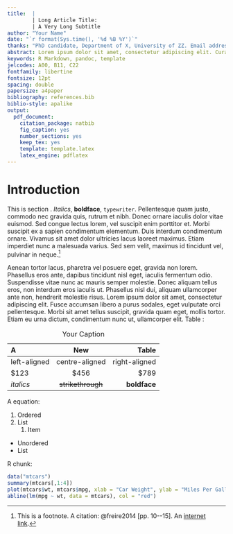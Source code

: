 ```yaml
---
title:  |
        | Long Article Title:
        | A Very Long Subtitle
author: "Your Name"
date: "`r format(Sys.time(), '%d %B %Y')`"
thanks: "PhD candidate, Department of X, University of ZZ. Email address: [your@email.com](mailto:your@email.com). I would like to thank ... for their helpful comments and suggestions. The usual disclaimer applies.  All data, code and information required to replicate this study are available at the following web address: <https://github.com/danilofreire/rmarkdown-article-template>."
abstract: Lorem ipsum dolor sit amet, consectetur adipiscing elit. Curabitur vitae blandit ligula. Phasellus quis elit venenatis, suscipit lacus sed, pellentesque risus. Proin vitae sapien id enim ultrices pretium ac eget risus. Curabitur eget elit feugiat, congue orci sit amet, porttitor libero. Vestibulum volutpat mauris tellus. Proin accumsan, velit ut feugiat pulvinar, augue urna iaculis magna, et iaculis mi nunc vitae justo. Nulla enim dui, elementum sit amet pharetra quis, tempus vitae nisl.
keywords: R Markdown, pandoc, template
jelcodes: A00, B11, C22
fontfamily: libertine
fontsize: 12pt
spacing: double
papersize: a4paper
bibliography: references.bib
biblio-style: apalike
output:
  pdf_document:
    citation_package: natbib
    fig_caption: yes
    number_sections: yes
    keep_tex: yes
    template: template.latex
    latex_engine: pdflatex
---
```


# Introduction\label{intro}

\setlength{\parindent}{1cm}
\setlength{\parskip}{0pt}

This is section \ref{intro}. *Italics*, **boldface**, `typewriter`. Pellentesque quam justo, commodo nec gravida quis, rutrum et nibh. Donec ornare iaculis dolor vitae euismod. Sed congue lectus lorem, vel suscipit enim porttitor et. Morbi suscipit ex a sapien condimentum elementum. Duis interdum condimentum ornare. Vivamus sit amet dolor ultricies lacus laoreet maximus. Etiam imperdiet nunc a malesuada varius. Sed sem velit, maximus id tincidunt vel, pulvinar in neque.[^fn-1]

[^fn-1]: This is a footnote. A citation: @freire2014 [pp. 10--15]. An [internet link](http://github.com/danilofreire).

Aenean tortor lacus, pharetra vel posuere eget, gravida non lorem. Phasellus eros ante, dapibus tincidunt nisl eget, iaculis fermentum odio. Suspendisse vitae nunc ac mauris semper molestie. Donec aliquam tellus eros, non interdum eros iaculis ut. Phasellus nisl dui, aliquam ullamcorper ante non, hendrerit molestie risus. Lorem ipsum dolor sit amet, consectetur adipiscing elit. Fusce accumsan libero a purus sodales, eget vulputate orci pellentesque. Morbi sit amet tellus suscipit, gravida quam eget, mollis tortor. Etiam eu urna dictum, condimentum nunc ut, ullamcorper elit. Table \ref{tab:tab1}:

| A            | New              | Table          |
|:-------------|:----------------:|---------------:|
|left-aligned  |centre-aligned    |right-aligned   |
|$123          |$456              |$789            |
|*italics*     |~~strikethrough~~ |**boldface**    |

Table: Your Caption\label{tab:tab1}

A \LaTeX \hspace{.005cm} equation: 

\begin{equation}
Y = \beta_{0} + \beta_{1} X + \epsilon
\end{equation}

1. Ordered
2. List
    1. Item

* Unordered
* List

\newpage

R chunk: 

```r
data("mtcars")
summary(mtcars[,1:4])
plot(mtcars$wt, mtcars$mpg, xlab = "Car Weight", ylab = "Miles Per Gallon", pch = 19)
abline(lm(mpg ~ wt, data = mtcars), col = "red")
```

\newpage
\setlength{\parindent}{0cm}
\setlength{\parskip}{6pt}
